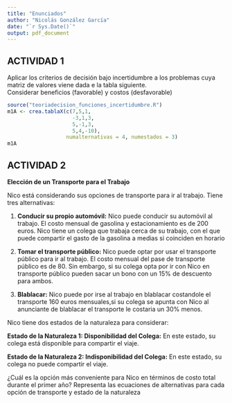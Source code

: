 ```yaml
---
title: "Enunciados"
author: "Nicolás González García"
date: "`r Sys.Date()`"
output: pdf_document
---
```


## ACTIVIDAD 1
Aplicar los criterios de decisión bajo incertidumbre a los problemas cuya matriz de valores viene dada e la tabla siguiente.  
Considerar beneficios (favorable) y costos (desfavorable)  

```r
source("teoriadecision_funciones_incertidumbre.R")
m1A <- crea.tablaX(c(7,5,1,
                     -3,1,3,
                     5,-1,3,
                     5,4,-10),
                   numalternativas = 4, numestados = 3)
m1A
```

## ACTIVIDAD 2

**Elección de un Transporte para el Trabajo**

Nico está considerando sus opciones de transporte para ir al trabajo. Tiene tres alternativas:

1. **Conducir su propio automóvil:** Nico puede conducir su automóvil al trabajo. El costo mensual de gasolina y estacionamiento es de 200 euros. Nico tiene un colega que trabaja cerca de su trabajo, con el que puede compartir el gasto de la gasolina a medias si coinciden en horario

2. **Tomar el transporte público:** Nico puede optar por usar el transporte público para ir al trabajo. El costo mensual del pase de transporte público es de 80. Sin embargo, si su colega opta por ir con Nico en transporte público pueden sacar un bono con un 15% de descuento para ambos.

3. **Blablacar:** Nico puede por irse al trabajo en blablacar costandole el transporte 160 euros mensuales,si su colega se apunta con Nico al anunciante de blablacar el transporte le costaria un 30% menos.

Nico tiene dos estados de la naturaleza para considerar:

**Estado de la Naturaleza 1: Disponibilidad del Colega:** En este estado, su colega está disponible para compartir el viaje.

**Estado de la Naturaleza 2: Indisponibilidad del Colega:** En este estado, su colega no puede compartir el viaje.

¿Cuál es la opción más conveniente para Nico en términos de costo total durante el primer año? Representa las ecuaciones de alternativas para cada opción de transporte y estado de la naturaleza


